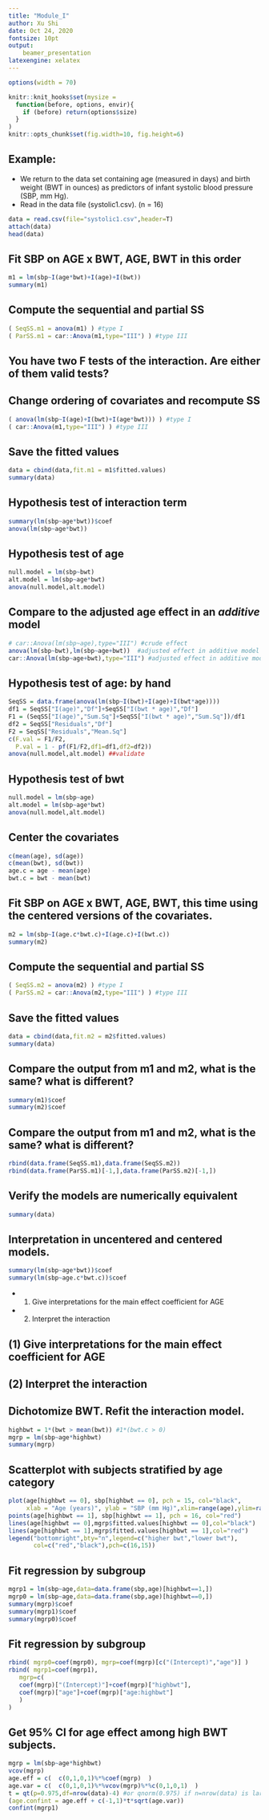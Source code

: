 ```yaml
---
title: "Module_I"
author: Xu Shi
date: Oct 24, 2020
fontsize: 10pt
output: 
    beamer_presentation
latexengine: xelatex
---
```

```r
options(width = 70)
```
```r
knitr::knit_hooks$set(mysize = 
  function(before, options, envir){
    if (before) return(options$size)
  }
)
knitr::opts_chunk$set(fig.width=10, fig.height=6) 
```
## Example: 
+ We return to the data set containing age (measured in days) and birth weight (BWT in ounces) as predictors of infant systolic blood pressure (SBP, mm Hg). 
+ Read in the data file (systolic1.csv). (n = 16)
```r
data = read.csv(file="systolic1.csv",header=T)
attach(data)
head(data)
```

## Fit SBP on AGE x BWT, AGE, BWT in this order
```r
m1 = lm(sbp~I(age*bwt)+I(age)+I(bwt))
summary(m1)
```

## Compute the sequential and partial SS
```r
( SeqSS.m1 = anova(m1) ) #type I
( ParSS.m1 = car::Anova(m1,type="III") ) #type III
```


## You have two F tests of the interaction. Are either of them valid tests?


## Change ordering of covariates and recompute SS
```r
( anova(lm(sbp~I(age)+I(bwt)+I(age*bwt))) ) #type I
( car::Anova(m1,type="III") ) #type III
```


## Save the fitted values
```r
data = cbind(data,fit.m1 = m1$fitted.values)
summary(data)
```

## Hypothesis test of interaction term
```r
summary(lm(sbp~age*bwt))$coef
anova(lm(sbp~age*bwt))
```

## Hypothesis test of age
```r
null.model = lm(sbp~bwt)
alt.model = lm(sbp~age*bwt)
anova(null.model,alt.model)
```

## Compare to the adjusted age effect in an *additive* model 
```r
# car::Anova(lm(sbp~age),type="III") #crude effect
anova(lm(sbp~bwt),lm(sbp~age+bwt))  #adjusted effect in additive model
car::Anova(lm(sbp~age+bwt),type="III") #adjusted effect in additive model
```

## Hypothesis test of age: by hand
```r
SeqSS = data.frame(anova(lm(sbp~I(bwt)+I(age)+I(bwt*age))))
df1 = SeqSS["I(age)","Df"]+SeqSS["I(bwt * age)","Df"]
F1 = (SeqSS["I(age)","Sum.Sq"]+SeqSS["I(bwt * age)","Sum.Sq"])/df1
df2 = SeqSS["Residuals","Df"]
F2 = SeqSS["Residuals","Mean.Sq"]
c(F.val = F1/F2,
  P.val = 1 - pf(F1/F2,df1=df1,df2=df2))
anova(null.model,alt.model) ##validate
```

## Hypothesis test of bwt
```r
null.model = lm(sbp~age)
alt.model = lm(sbp~age*bwt)
anova(null.model,alt.model)
```



## Center the covariates
```r
c(mean(age), sd(age))
c(mean(bwt), sd(bwt))
age.c = age - mean(age)
bwt.c = bwt - mean(bwt)
```

## Fit SBP on AGE x BWT, AGE, BWT, this time using the centered versions of the covariates.
```r
m2 = lm(sbp~I(age.c*bwt.c)+I(age.c)+I(bwt.c))
summary(m2)
```

## Compute the sequential and partial SS
```r
( SeqSS.m2 = anova(m2) ) #type I
( ParSS.m2 = car::Anova(m2,type="III") ) #type III
```

## Save the fitted values
```r
data = cbind(data,fit.m2 = m2$fitted.values)
summary(data)
```

## Compare the output from m1 and m2, what is the same? what is different? 
```r
summary(m1)$coef
summary(m2)$coef
```

## Compare the output from m1 and m2, what is the same? what is different? 
```r
rbind(data.frame(SeqSS.m1),data.frame(SeqSS.m2))
rbind(data.frame(ParSS.m1)[-1,],data.frame(ParSS.m2)[-1,])
```

## Verify the models are numerically equivalent
```r
summary(data)
```

## Interpretation in uncentered and centered models.
```r
summary(lm(sbp~age*bwt))$coef
summary(lm(sbp~age.c*bwt.c))$coef
```
+ (1) Give interpretations for the main effect coefficient for AGE 
+ (2) Interpret the interaction


## (1) Give interpretations for the main effect coefficient for AGE 

## (2) Interpret the interaction

## Dichotomize BWT. Refit the interaction model.
```r
highbwt = 1*(bwt > mean(bwt)) #1*(bwt.c > 0)
mgrp = lm(sbp~age*highbwt)
summary(mgrp)
```

## Scatterplot with subjects stratified by age category
```r
plot(age[highbwt == 0], sbp[highbwt == 0], pch = 15, col="black",
     xlab = "Age (years)", ylab = "SBP (mm Hg)",xlim=range(age),ylim=range(sbp))
points(age[highbwt == 1], sbp[highbwt == 1], pch = 16, col="red")
lines(age[highbwt == 0],mgrp$fitted.values[highbwt == 0],col="black")
lines(age[highbwt == 1],mgrp$fitted.values[highbwt == 1],col="red")
legend("bottomright",bty="n",legend=c("higher bwt","lower bwt"),
       col=c("red","black"),pch=c(16,15))
```


## Fit regression by subgroup
```r
mgrp1 = lm(sbp~age,data=data.frame(sbp,age)[highbwt==1,])
mgrp0 = lm(sbp~age,data=data.frame(sbp,age)[highbwt==0,])
summary(mgrp)$coef
summary(mgrp1)$coef
summary(mgrp0)$coef
```

## Fit regression by subgroup
```r
rbind( mgrp0=coef(mgrp0), mgrp=coef(mgrp)[c("(Intercept)","age")] )
rbind( mgrp1=coef(mgrp1), 
   mgrp=c(
   coef(mgrp)["(Intercept)"]+coef(mgrp)["highbwt"],
   coef(mgrp)["age"]+coef(mgrp)["age:highbwt"]
   )
)
```


## Get 95% CI for age effect among high BWT subjects.
```r
mgrp = lm(sbp~age*highbwt)
vcov(mgrp)
age.eff = c(  c(0,1,0,1)%*%coef(mgrp)  )
age.var = c(  c(0,1,0,1)%*%vcov(mgrp)%*%c(0,1,0,1)  )
t = qt(p=0.975,df=nrow(data)-4) #or qnorm(0.975) if n=nrow(data) is large
(age.confint = age.eff + c(-1,1)*t*sqrt(age.var))
confint(mgrp1)
```


